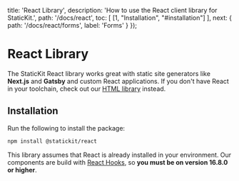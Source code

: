 
  title: 'React Library',
  description: 'How to use the React client library for StaticKit.',
  path: '/docs/react',
  toc: [
    [1, "Installation", "#installation"]
  ],
  next: {
    path: '/docs/react/forms',
    label: 'Forms'
  }
});

# React Library

The StaticKit React library works great with static site generators like **Next.js** and **Gatsby** and custom React applications. If you don't have React in your toolchain, check out our [HTML library](/docs/html) instead. 

## Installation

Run the following to install the package:

```bash
npm install @statickit/react
```

This library assumes that React is already installed in your environment. Our components are build with [React Hooks](https://reactjs.org/docs/hooks-intro.html), so **you must be on version 16.8.0 or higher**.
